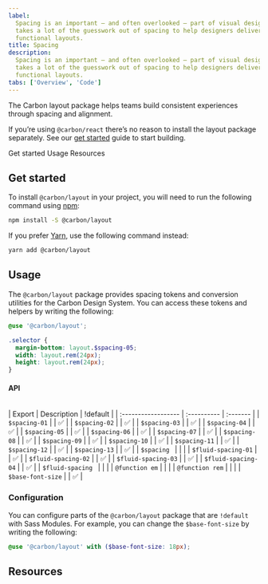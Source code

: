 ```yaml
---
label:
  Spacing is an important — and often overlooked — part of visual design. Carbon
  takes a lot of the guesswork out of spacing to help designers deliver clear,
  functional layouts.
title: Spacing
description:
  Spacing is an important — and often overlooked — part of visual design. Carbon
  takes a lot of the guesswork out of spacing to help designers deliver clear,
  functional layouts.
tabs: ['Overview', 'Code']
---
```


<PageDescription>

The Carbon layout package helps teams build consistent experiences through
spacing and alignment.

</PageDescription>

<InlineNotification>

If you’re using `@carbon/react` there’s no reason to install the layout package
separately. See our [get started](/get-started/develop/react) guide to start
building.

</InlineNotification>

<AnchorLinks>

<AnchorLink>Get started</AnchorLink>
<AnchorLink>Usage</AnchorLink>
<AnchorLink>Resources</AnchorLink>

</AnchorLinks>

## Get started

To install `@carbon/layout` in your project, you will need to run the following
command using [npm](https://www.npmjs.com/):

```bash
npm install -S @carbon/layout
```

If you prefer [Yarn](https://yarnpkg.com/en/), use the following command
instead:

```bash
yarn add @carbon/layout
```

## Usage

The `@carbon/layout` package provides spacing tokens and conversion utilities
for the Carbon Design System. You can access these tokens and helpers by writing
the following:

```scss
@use '@carbon/layout';

.selector {
  margin-bottom: layout.$spacing-05;
  width: layout.rem(24px);
  height: layout.rem(24px);
}
```

#### API

<br />| Export | Description | !default | | :------------------ | :---------- |
:------- | | `$spacing-01` | | ✅ | | `$spacing-02` | | ✅ | | `$spacing-03` | |
✅ | | `$spacing-04` | | ✅ | | `$spacing-05` | | ✅ | | `$spacing-06` | | ✅ |
| `$spacing-07` | | ✅ | | `$spacing-08` | | ✅ | | `$spacing-09` | | ✅ | |
`$spacing-10` | | ✅ | | `$spacing-11` | | ✅ | | `$spacing-12` | | ✅ | |
`$spacing-13` | | ✅ | | `$spacing ` | | | | `$fluid-spacing-01` | | ✅ | |
`$fluid-spacing-02` | | ✅ | | `$fluid-spacing-03` | | ✅ | |
`$fluid-spacing-04` | | ✅ | | `$fluid-spacing ` | | | | `@function em` | | | |
`@function rem` | | | | `$base-font-size` | | ✅ |

### Configuration

You can configure parts of the `@carbon/layout` package that are `!default` with
Sass Modules. For example, you can change the `$base-font-size` by writing the
following:

```scss
@use '@carbon/layout' with ($base-font-size: 18px);
```

## Resources

<Row className="resource-card-group">
  <Column colMd={4} colLg={4} noGutterSm>
    <ResourceCard
      subTitle="Carbon layout package"
      href="https://github.com/carbon-design-system/carbon/blob/v10/packages/layout"
    >

<MdxIcon name="bee" />

  </ResourceCard>
  </Column>
  <Column colMd={4} colLg={4} noGutterSm>
    <ResourceCard
      subTitle="Layout package demo"
      href="https://carbon-elements.netlify.app/layout/examples/preview/"
    >

<MdxIcon name="bee" />

  </ResourceCard>
  </Column>
</Row>
